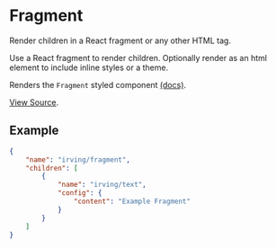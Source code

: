 <Meta title="WordPress Components|Fragment" />

# Fragment
Render children in a React fragment or any other HTML tag.

Use a React fragment to render children. Optionally render as an html element to include inline styles or a theme.

Renders the `Fragment` styled component [(docs)](?path=/docs/styled-components-fragment--basic-eample).

[View Source](https://github.com/alleyinteractive/wp-irving/tree/master/inc/components/components/fragment).

## Example
```json
{
	"name": "irving/fragment",
	"children": [
		{
			"name": "irving/text",
			"config": {
				"content": "Example Fragment"
			}
		}
	]
}
```
